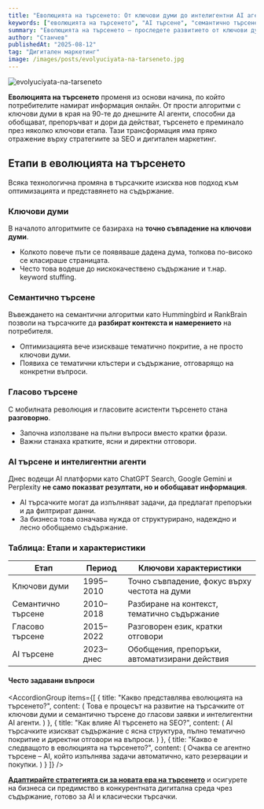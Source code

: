 ```yaml
---
title: "Еволюцията на търсенето: От ключови думи до интелигентни AI агенти"
keywords: ["еволюцията на търсенето", "AI търсене", "семантично търсене", "гласово търсене", "интелигентни агенти", "търсачки", "SEO"]
summary: "Еволюцията на търсенето – проследете развитието от ключови думи и семантика до AI търсачки и интелигентни агенти. Какво означава това за бизнеса?"
author: "Станчев"
publishedAt: "2025-08-12"
tag: "Дигитален маркетинг"
image: /images/posts/evolyuciyata-na-tarseneto.jpg
---
```

![evolyuciyata-na-tarseneto](/images/posts/evolyuciyata-na-tarseneto.jpg)  

<strong>Еволюцията на търсенето</strong> променя из основи начина, по който потребителите намират информация онлайн. От прости алгоритми с ключови думи в края на 90-те до днешните AI агенти, способни да обобщават, препоръчват и дори да действат, търсенето е преминало през няколко ключови етапа. Тази трансформация има пряко отражение върху стратегиите за SEO и дигитален маркетинг.

<Feedback
  title="Важно"
  description="Адаптацията към новите етапи на търсене е критична – съдържанието трябва да е структурирано, пълно и лесно за разбиране от AI търсачки и агенти."
/>

<h2 id="etapi">Етапи в еволюцията на търсенето</h2>

Всяка технологична промяна в търсачките изисква нов подход към оптимизацията и представянето на съдържание.

<h3 id="keywords">Ключови думи</h3>

В началото алгоритмите се базираха на <strong>точно съвпадение на ключови думи</strong>.  
- Колкото повече пъти се появяваше дадена дума, толкова по-високо се класираше страницата.  
- Често това водеше до нискокачествено съдържание и т.нар. keyword stuffing.  

<h3 id="semantic">Семантично търсене</h3>

Въвеждането на семантични алгоритми като Hummingbird и RankBrain позволи на търсачките да <strong>разбират контекста и намерението</strong> на потребителя.  
- Оптимизацията вече изискваше тематично покритие, а не просто ключови думи.  
- Появиха се тематични клъстери и съдържание, отговарящо на конкретни въпроси.

<h3 id="voice">Гласово търсене</h3>

С мобилната революция и гласовите асистенти търсенето стана <strong>разговорно</strong>.  
- Започна използване на пълни въпроси вместо кратки фрази.  
- Важни станаха кратките, ясни и директни отговори.

<h3 id="ai">AI търсене и интелигентни агенти</h3>

Днес водещи AI платформи като ChatGPT Search, Google Gemini и Perplexity <strong>не само показват резултати, но и обобщават информация</strong>.  
- AI търсачките могат да изпълняват задачи, да предлагат препоръки и да филтрират данни.  
- За бизнеса това означава нужда от структурирано, надеждно и лесно обобщаемо съдържание.

<h3 id="table">Таблица: Етапи и характеристики</h3>

<table>
  <thead>
    <tr>
      <th>Етап</th>
      <th>Период</th>
      <th>Ключови характеристики</th>
    </tr>
  </thead>
  <tbody>
    <tr>
      <td>Ключови думи</td>
      <td>1995–2010</td>
      <td>Точно съвпадение, фокус върху честота на думи</td>
    </tr>
    <tr>
      <td>Семантично търсене</td>
      <td>2010–2018</td>
      <td>Разбиране на контекст, тематично съдържание</td>
    </tr>
    <tr>
      <td>Гласово търсене</td>
      <td>2015–2022</td>
      <td>Разговорен език, кратки отговори</td>
    </tr>
    <tr>
      <td>AI търсене</td>
      <td>2023–днес</td>
      <td>Обобщения, препоръки, автоматизирани действия</td>
    </tr>
  </tbody>
</table>

<h4 id="faq">Често задавани въпроси</h4>

<AccordionGroup
  items={[
    {
      title: "Какво представлява еволюцията на търсенето?",
      content: (
        <Text onBackground="neutral-weak">
          Това е процесът на развитие на търсачките от ключови думи и семантично търсене до гласови заявки и интелигентни AI агенти.
        </Text>
      )
    },
    {
      title: "Как влияе AI търсенето на SEO?",
      content: (
        <Text onBackground="neutral-weak">
          AI търсачките изискват съдържание с ясна структура, пълно тематично покритие и директни отговори на въпроси.
        </Text>
      )
    },
    {
      title: "Какво е следващото в еволюцията на търсенето?",
      content: (
        <Text onBackground="neutral-weak">
          Очаква се агентно търсене – AI, който изпълнява задачи автоматично, като резервации и покупки.
        </Text>
      )
    }
  ]}
/>

<p>
<strong><a href="https://stanchev.bg/" target="_blank" rel="noopener">Адаптирайте стратегията си за новата ера на търсенето</a></strong> и осигурете на бизнеса си предимство в конкурентната дигитална среда чрез съдържание, готово за AI и класически търсачки.
</p>
